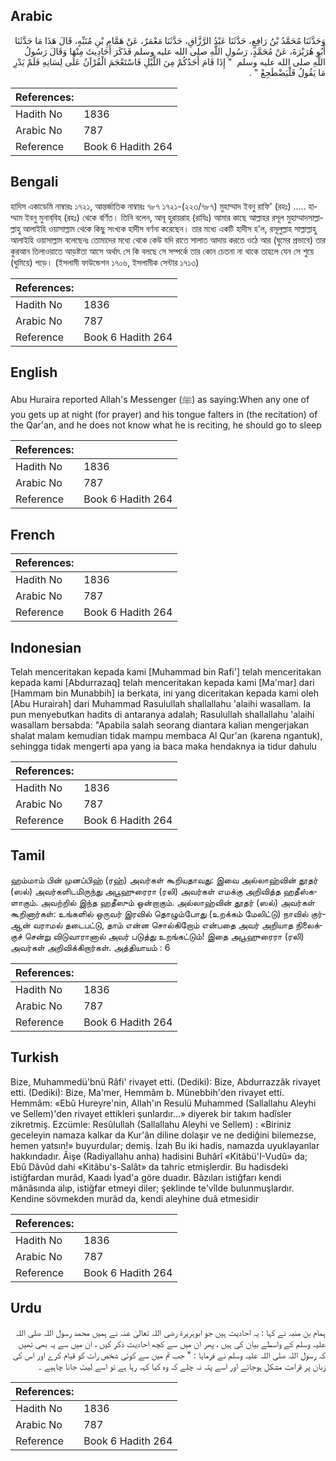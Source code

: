 ## Arabic


<div dir="rtl" lang="ar" style={{fontSize:'larger',backgroundColor:'#f8f9fa',padding:20}}>
وَحَدَّثَنَا مُحَمَّدُ بْنُ رَافِعٍ، حَدَّثَنَا عَبْدُ الرَّزَّاقِ، حَدَّثَنَا مَعْمَرٌ، عَنْ هَمَّامِ بْنِ مُنَبِّهٍ، قَالَ هَذَا مَا حَدَّثَنَا أَبُو هُرَيْرَةَ، عَنْ مُحَمَّدٍ، رَسُولِ اللَّهِ صلى الله عليه وسلم فَذَكَرَ أَحَادِيثَ مِنْهَا وَقَالَ رَسُولُ اللَّهِ صلى الله عليه وسلم ‏ "‏ إِذَا قَامَ أَحَدُكُمْ مِنَ اللَّيْلِ فَاسْتَعْجَمَ الْقُرْآنُ عَلَى لِسَانِهِ فَلَمْ يَدْرِ مَا يَقُولُ فَلْيَضْطَجِعْ ‏"‏ ‏.‏
</div>
<div style={{backgroundColor:'#f8f9fa',padding:20, marginBottom: 10}}><table> <thead> <tr> <th>References:</th> <th></th> </tr> </thead> <tbody><tr><td>Hadith No</td><td>1836</td></tr><tr><td>Arabic No</td><td>787</td></tr><tr><td>Reference</td><td>Book 6 Hadith 264</td></tr></tbody></table></div>

## Bengali


<div dir="ltr" lang="bn" style={{fontSize:'larger',backgroundColor:'#f8f9fa',padding:20}}>
হাদিস একাডেমি নাম্বারঃ ১৭২১, আন্তর্জাতিক নাম্বারঃ ৭৮৭ ১৭২১-(২২৩/৭৮৭) মুহাম্মাদ ইবনু রাফি' (রহঃ) ..... হাম্মাম ইবনু মুনাব্‌বিহ (রহঃ) থেকে বর্ণিত। তিনি বলেন, আবূ হুরায়রাহ (রাযিঃ) আমার কাছে আল্লাহর রসূল মুহাম্মাদসাল্লাল্লাহু আলাইহি ওয়াসাল্লাম থেকে কিছু সংখ্যক হাদীস বর্ণনা করেছেন। তার মধ্যে একটি হাদীস হ’ল, রসূলুল্লাহ সাল্লাল্লাহু আলাইহি ওয়াসাল্লাম বলেছেনঃ তোমাদের মধ্যে থেকে কেউ যদি রাতে সালাত আদায় করতে ওঠে আর (ঘুমের প্রভাবে) তার কুরআন তিলাওয়াতে আড়ষ্টতা আসে অর্থাৎ সে কি বলছে সে সম্পর্কে তার কোন চেতনা না থাকে তাহলে যেন সে শুয়ে (ঘুমিয়ে) পড়ে। (ইসলামী ফাউন্ডেশন ১৭০৬, ইসলামীক সেন্টার ১৭১৩)
</div>
<div style={{backgroundColor:'#f8f9fa',padding:20, marginBottom: 10}}><table> <thead> <tr> <th>References:</th> <th></th> </tr> </thead> <tbody><tr><td>Hadith No</td><td>1836</td></tr><tr><td>Arabic No</td><td>787</td></tr><tr><td>Reference</td><td>Book 6 Hadith 264</td></tr></tbody></table></div>

## English


<div dir="ltr" lang="en" style={{fontSize:'larger',backgroundColor:'#f8f9fa',padding:20}}>
Abu Huraira reported Allah's Messenger (ﷺ) as saying:When any one of you gets up at night (for prayer) and his tongue falters in (the recitation) of the Qar'an, and he does not know what he is reciting, he should go to sleep
</div>
<div style={{backgroundColor:'#f8f9fa',padding:20, marginBottom: 10}}><table> <thead> <tr> <th>References:</th> <th></th> </tr> </thead> <tbody><tr><td>Hadith No</td><td>1836</td></tr><tr><td>Arabic No</td><td>787</td></tr><tr><td>Reference</td><td>Book 6 Hadith 264</td></tr></tbody></table></div>

## French


<div dir="ltr" lang="fr" style={{fontSize:'larger',backgroundColor:'#f8f9fa',padding:20}}>

</div>
<div style={{backgroundColor:'#f8f9fa',padding:20, marginBottom: 10}}><table> <thead> <tr> <th>References:</th> <th></th> </tr> </thead> <tbody><tr><td>Hadith No</td><td>1836</td></tr><tr><td>Arabic No</td><td>787</td></tr><tr><td>Reference</td><td>Book 6 Hadith 264</td></tr></tbody></table></div>

## Indonesian


<div dir="ltr" lang="id" style={{fontSize:'larger',backgroundColor:'#f8f9fa',padding:20}}>
Telah menceritakan kepada kami [Muhammad bin Rafi'] telah menceritakan kepada kami [Abdurrazaq] telah menceritakan kepada kami [Ma'mar] dari [Hammam bin Munabbih] ia berkata, ini yang diceritakan kepada kami oleh [Abu Hurairah] dari Muhammad Rasulullah shallallahu 'alaihi wasallam. Ia pun menyebutkan hadits di antaranya adalah; Rasulullah shallallahu 'alaihi wasallam bersabda: "Apabila salah seorang diantara kalian mengerjakan shalat malam kemudian tidak mampu membaca Al Qur'an (karena ngantuk), sehingga tidak mengerti apa yang ia baca maka hendaknya ia tidur dahulu
</div>
<div style={{backgroundColor:'#f8f9fa',padding:20, marginBottom: 10}}><table> <thead> <tr> <th>References:</th> <th></th> </tr> </thead> <tbody><tr><td>Hadith No</td><td>1836</td></tr><tr><td>Arabic No</td><td>787</td></tr><tr><td>Reference</td><td>Book 6 Hadith 264</td></tr></tbody></table></div>

## Tamil


<div dir="ltr" lang="ta" style={{fontSize:'larger',backgroundColor:'#f8f9fa',padding:20}}>
ஹம்மாம் பின் முனப்பிஹ் (ரஹ்) அவர்கள் கூறியதாவது: இவை அல்லாஹ்வின் தூதர் (ஸல்) அவர்களிடமிருந்து அபூஹுரைரா (ரலி) அவர்கள் எமக்கு அறிவித்த ஹதீஸ்களாகும். அவற்றில் இந்த ஹதீஸும் ஒன்றாகும். அல்லாஹ்வின் தூதர் (ஸல்) அவர்கள் கூறினார்கள்: உங்களில் ஒருவர் இரவில் தொழும்போது (உறக்கம் மேலிட்டு) நாவில் குர்ஆன் வராமல் தடைபட்டு, தாம் என்ன சொல்கிறோம் என்பதை அவர் அறியாத நிலைக்குச் சென்று விடுவாரானால் அவர் படுத்து உறங்கட்டும்! இதை அபூஹுரைரா (ரலி) அவர்கள் அறிவிக்கிறார்கள். அத்தியாயம் : 6
</div>
<div style={{backgroundColor:'#f8f9fa',padding:20, marginBottom: 10}}><table> <thead> <tr> <th>References:</th> <th></th> </tr> </thead> <tbody><tr><td>Hadith No</td><td>1836</td></tr><tr><td>Arabic No</td><td>787</td></tr><tr><td>Reference</td><td>Book 6 Hadith 264</td></tr></tbody></table></div>

## Turkish


<div dir="ltr" lang="tr" style={{fontSize:'larger',backgroundColor:'#f8f9fa',padding:20}}>
Bize, Muhammedü'bnü Râfi' rivayet etti. (Dediki): Bize, Abdurrazzâk rivayet etti. (Dediki): Bize, Ma'mer, Hemmâm b. Münebbih'den rivayet etti. Hemmâm: «Ebû Hureyre'nin, Allah'ın Resulü Muhammed (Sallallahu Aleyhi ve Sellem)'den rivayet ettikleri şunlardır...» diyerek bir takım hadîsler zikretmiş. Ezcümle: Resûlullah (Sallallahu Aleyhi ve Sellem) : «Biriniz geceleyin namaza kalkar da Kur'ân diline dolaşır ve ne dediğini bilemezse, hemen yatsın!» buyurdular; demiş. İzah Bu iki hadis, namazda uyuklayanlar hakkındadır. Âişe (Radiyallahu anha) hadisini Buhârî «Kitâbü'I-Vudû» da; Ebû Dâvûd dahi «Kitâbu's-Salât» da tahric etmişlerdir. Bu hadisdeki istiğfardan murâd, Kaadı İyad'a göre duadır. Bâzıları istiğfarı kendi mânâsında alıp, istiğfar etmeyi diler; şeklinde te'vîlde bulunmuşlardır. Kendine sövmekden murâd da, kendi aleyhine duâ etmesidir
</div>
<div style={{backgroundColor:'#f8f9fa',padding:20, marginBottom: 10}}><table> <thead> <tr> <th>References:</th> <th></th> </tr> </thead> <tbody><tr><td>Hadith No</td><td>1836</td></tr><tr><td>Arabic No</td><td>787</td></tr><tr><td>Reference</td><td>Book 6 Hadith 264</td></tr></tbody></table></div>

## Urdu


<div dir="rtl" lang="ur" style={{fontSize:'larger',backgroundColor:'#f8f9fa',padding:20}}>
ہمام بن منبہ نے کہا : یہ احادیث ہیں جو ابوہریرۃ رضی اللہ تعالیٰ عنہ نے ہمیں محمد رسول اللہ صلی اللہ علیہ وسلم کے واسطے بیان کی ہیں ، پھر ان میں سے کچھ احادیث ذکر کیں ، ان میں سے یہ بھی تھیں کہ رسول اللہ صلی اللہ علیہ وسلم نے فرمایا : " جب تم میں سے کوئی شخص رات کو قیام کرے اور اس کی زبان پر قراءت مشکل ہوجائے اور اسے پتہ نہ چلے کہ وہ کیا کہہ رہا ہے تو اسے لیٹ جانا چاہیے ۔
</div>
<div style={{backgroundColor:'#f8f9fa',padding:20, marginBottom: 10}}><table> <thead> <tr> <th>References:</th> <th></th> </tr> </thead> <tbody><tr><td>Hadith No</td><td>1836</td></tr><tr><td>Arabic No</td><td>787</td></tr><tr><td>Reference</td><td>Book 6 Hadith 264</td></tr></tbody></table></div>